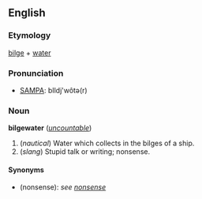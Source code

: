 ==English==
===Etymology===
[[bilge]] + [[water]]

===Pronunciation===
*[[Pronunciation guide|SAMPA]]: bIldj'wôtə(r)

===Noun===
'''bilgewater''' (''[[uncountable]]'')

# (''nautical'') Water which collects in the bilges of a ship.
# (''slang'') Stupid talk or writing; nonsense.

====Synonyms====
*(nonsense): ''see [[nonsense]]''